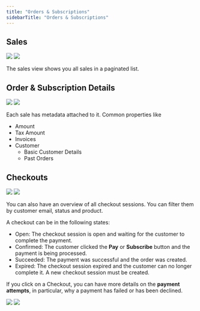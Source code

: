 ```yaml
---
title: "Orders & Subscriptions"
sidebarTitle: "Orders & Subscriptions"
---
```


## Sales

<img
  className="block dark:hidden"
  src="/assets/features/orders/overview.light.png"
/>
<img
  className="hidden dark:block"
  src="/assets/features/orders/overview.dark.png"
/>

The sales view shows you all sales in a paginated list.

## Order & Subscription Details

<img
  className="block dark:hidden"
  src="/assets/features/orders/detail.light.png"
/>
<img
  className="hidden dark:block"
  src="/assets/features/orders/detail.dark.png"
/>

Each sale has metadata attached to it. Common properties like

- Amount
- Tax Amount
- Invoices
- Customer
  - Basic Customer Details
  - Past Orders

## Checkouts

<img
  className="block dark:hidden"
  src="/assets/features/orders/checkouts.light.png"
/>
<img
  className="hidden dark:block"
  src="/assets/features/orders/checkouts.dark.png"
/>

You can also have an overview of all checkout sessions. You can filter them by customer email, status and product.

A checkout can be in the following states:

- Open: The checkout session is open and waiting for the customer to complete the payment.
- Confirmed: The customer clicked the **Pay** or **Subscribe** button and the payment is being processed.
- Succeeded: The payment was successful and the order was created.
- Expired: The checkout session expired and the customer can no longer complete it. A new checkout session must be created.

If you click on a Checkout, you can have more details on the **payment attempts**, in particular, why a payment has failed or has been declined.

<img
  className="block dark:hidden"
  src="/assets/features/orders/checkout.light.png"
/>
<img
  className="hidden dark:block"
  src="/assets/features/orders/checkout.dark.png"
/>
